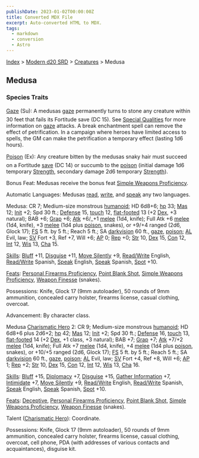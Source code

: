 ```yaml
---
publishDate: 2023-01-02T00:00:00Z
title: Converted MDX File
excerpt: Auto-converted HTML to MDX.
tags:
  - markdown
  - conversion
  - Astro
---
```


[Index](-index) > [Modern d20 SRD](modern-d20-srd-index) > [Creatures](modern-d20-srd-creatures-index) > Medusa

## Medusa

### Species Traits

[Gaze](modern-d20-srd-special-abilities-gaze) (Su): A medusas [gaze](modern-d20-srd-special-abilities-gaze) permanently turns to stone any creature within 30 feet that fails its Fortitude save (DC 15). See [Special Qualities](modern-d20-srd-creatures-creature-overview) for more information on [gaze](modern-d20-srd-special-abilities-gaze) attacks. A break enchantment spell can remove the effect of petrification. In a campaign where heroes have limited access to spells, the GM can make the petrification a temporary effect (lasting 1d6 hours).

[Poison](modern-d20-srd-special-abilities-poison) (Ex): Any creature bitten by the medusas snaky hair must succeed on a Fortitude [save](modern-d20-srd-basics-saving-throws) (DC 14) or succumb to the [poison](modern-d20-srd-special-abilities-poison) (initial damage 1d6 temporary [Strength](modern-d20-srd-basics-ability-scores), secondary damage 2d6 temporary [Strength](modern-d20-srd-basics-ability-scores)).

Bonus Feat: Medusas receive the bonus feat [Simple Weapons Proficiency](modern-d20-srd-feats-simple-weapons-proficiency).

Automatic Languages: Medusas [read](modern-d20-srd-skills-read-write-language), [write](modern-d20-srd-skills-read-write-language), and [speak](modern-d20-srd-skills-speak-language) any two languages.

Medusa: CR 7; Medium-size monstrous [humanoid](modern-d20-srd-creature-types-humanoid); HD 6d8+6; [hp](modern-d20-srd-combat-hit-points) 33; [Mas](modern-d20-srd-creatures-creature-overview) 12; [Init](modern-d20-srd-combat-initiative) +2; Spd 30 ft.; [Defense](modern-d20-srd-combat-defense) 15, [touch](modern-d20-srd-combat-attack-actions) 12, [flat-footed](modern-d20-srd-combat-surprise) 13 (+2 [Dex](modern-d20-srd-basics-ability-scores), +3 natural); BAB +6; [Grap](modern-d20-srd-combat-grapple) +6; [Atk](modern-d20-srd-combat-attack-roll) +6/\_+1 [melee](modern-d20-srd-combat-attack-roll) (1d4, knife); Full Atk +6 [melee](modern-d20-srd-combat-attack-roll) (1d4, knife), +3 [melee](modern-d20-srd-combat-attack-roll) (1d4 plus [poison](modern-d20-srd-special-abilities-poison), snakes), or +9/+4 ranged (2d6, Glock 17); [FS](modern-d20-srd-creatures-creature-overview) 5 ft. by 5 ft.; Reach 5 ft.; SA [darkvision](modern-d20-srd-special-abilities-darkvision) 60 ft., [gaze](modern-d20-srd-special-abilities-gaze), [poison](modern-d20-srd-special-abilities-poison); [AL](modern-d20-srd-basics-allegiances) Evil, law; [SV](modern-d20-srd-basics-saving-throws) Fort +3, Ref +7, Will +6; [AP](modern-d20-srd-creatures-creature-overview) 0; [Rep](modern-d20-srd-creatures-creature-overview) +0; [Str](modern-d20-srd-basics-ability-scores) 10, [Dex](modern-d20-srd-basics-ability-scores) 15, [Con](modern-d20-srd-basics-ability-scores) 12, [Int](modern-d20-srd-basics-ability-scores) 12, [Wis](modern-d20-srd-basics-ability-scores) 13, [Cha](modern-d20-srd-basics-ability-scores) 15.

[Skills](modern-d20-srd-skills-index): [Bluff](modern-d20-srd-skills-bluff) +11, [Disguise](modern-d20-srd-skills-disguise) +11, [Move Silently](modern-d20-srd-skills-move-silently) +9, [Read/Write](modern-d20-srd-skills-read-write-language) English, [Read/Write](modern-d20-srd-skills-read-write-language) Spanish, [Speak](modern-d20-srd-skills-speak-language) English, [Speak](modern-d20-srd-skills-speak-language) Spanish, [Spot](modern-d20-srd-skills-spot) +10.

[Feats](modern-d20-srd-feats-index): [Personal Firearms Proficiency](modern-d20-srd-feats-personal-firearms-proficiency), [Point Blank Shot](modern-d20-srd-feats-point-blank-shot), [Simple Weapons Proficiency](modern-d20-srd-feats-simple-weapons-proficiency), [Weapon Finesse](modern-d20-srd-feats-weapon-finesse) (snakes).

Possessions: Knife, Glock 17 (9mm autoloader), 50 rounds of 9mm ammunition, concealed carry holster, firearms license, casual clothing, overcoat.

Advancement: By character class.

Medusa [Charismatic
Hero](modern-d20-srd-classes-basic-charismatic-hero) 2: CR 9; Medium-size monstrous [humanoid](modern-d20-srd-creature-types-humanoid); HD 6d8+6 plus 2d6+2; [hp](modern-d20-srd-combat-hit-points) 42; [Mas](modern-d20-srd-creatures-creature-overview) 12; [Init](modern-d20-srd-combat-initiative) +2; Spd 30 ft.; [Defense](modern-d20-srd-combat-defense) 16, [touch](modern-d20-srd-combat-attack-actions) 13, [flat-footed](modern-d20-srd-combat-surprise) 14 (+2 [Dex](modern-d20-srd-basics-ability-scores), +1 class, +3 natural); BAB +7; [Grap](modern-d20-srd-combat-grapple) +7; [Atk](modern-d20-srd-combat-attack-roll) +7/+2 [melee](modern-d20-srd-combat-attack-roll) (1d4, knife); Full Atk +7 [melee](modern-d20-srd-combat-attack-roll) (1d4, knife), +4 [melee](modern-d20-srd-combat-attack-roll) (1d4 plus [poison](modern-d20-srd-special-abilities-poison), snakes), or +10/+5 ranged (2d6, Glock 17); [FS](modern-d20-srd-creatures-creature-overview) 5 ft. by 5 ft.; Reach 5 ft.; SA [darkvision](modern-d20-srd-special-abilities-darkvision) 60 ft., [gaze](modern-d20-srd-special-abilities-gaze), [poison](modern-d20-srd-special-abilities-poison); [AL](modern-d20-srd-basics-allegiances) Evil, law; [SV](modern-d20-srd-basics-saving-throws) Fort +4, Ref +8, Will +6; [AP](modern-d20-srd-creatures-creature-overview) 1; [Rep](modern-d20-srd-creatures-creature-overview) +2; [Str](modern-d20-srd-basics-ability-scores) 10, [Dex](modern-d20-srd-basics-ability-scores) 15, [Con](modern-d20-srd-basics-ability-scores) 12, [Int](modern-d20-srd-basics-ability-scores) 12, [Wis](modern-d20-srd-basics-ability-scores) 13, [Cha](modern-d20-srd-basics-ability-scores) 16.

[Skills](modern-d20-srd-skills-index): [Bluff](modern-d20-srd-skills-bluff) +15, [Diplomacy](modern-d20-srd-skills-diplomacy) +7, [Disguise](modern-d20-srd-skills-disguise) +15, [Gather Information](modern-d20-srd-skills-gather-information) +7, [Intimidate](modern-d20-srd-skills-intimidate) +7, [Move Silently](modern-d20-srd-skills-move-silently) +9, [Read/Write](modern-d20-srd-skills-read-write-language) English, [Read/Write](modern-d20-srd-skills-read-write-language) Spanish, [Speak](modern-d20-srd-skills-speak-language) English, [Speak](modern-d20-srd-skills-speak-language) Spanish, [Spot](modern-d20-srd-skills-spot) +10.

[Feats](modern-d20-srd-feats-index): [Deceptive](modern-d20-srd-feats-deceptive), [Personal Firearms Proficiency](modern-d20-srd-feats-personal-firearms-proficiency), [Point Blank Shot](modern-d20-srd-feats-point-blank-shot), [Simple Weapons Proficiency](modern-d20-srd-feats-simple-weapons-proficiency), [Weapon Finesse](modern-d20-srd-feats-weapon-finesse) (snakes).

Talent ([Charismatic
Hero](modern-d20-srd-classes-basic-charismatic-hero)): Coordinate.

Possessions: Knife, Glock 17 (9mm autoloader), 50 rounds of 9mm ammunition, concealed carry holster, firearms license, casual clothing, overcoat, cell phone, PDA (with addresses of various contacts and acquaintances), disguise kit.
